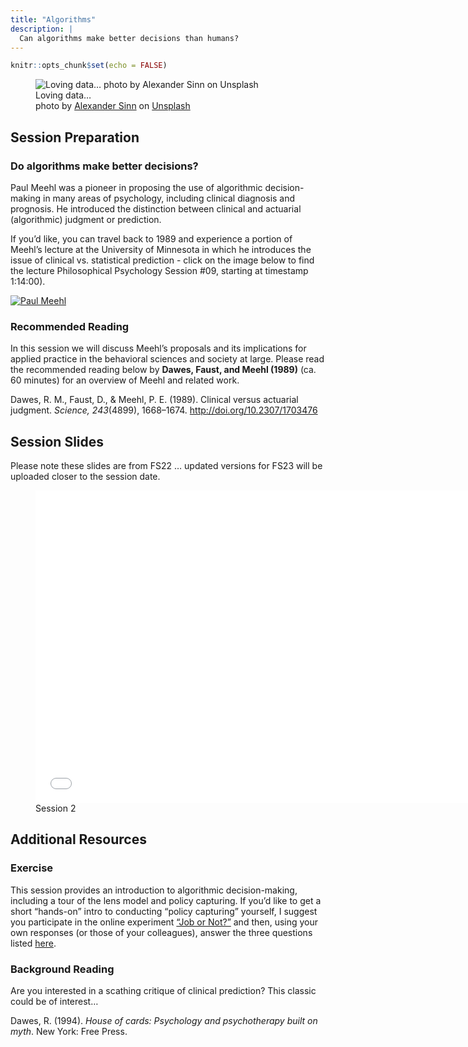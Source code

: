 ```yaml
---
title: "Algorithms"
description: |
  Can algorithms make better decisions than humans?
---
```


```r
knitr::opts_chunk$set(echo = FALSE)
```

![Loving data...<br> <span>photo by <a href="https://unsplash.com/@swimstaralex?utm_source=unsplash&amp;utm_medium=referral&amp;utm_content=creditCopyText">Alexander Sinn</a> on <a href="https://unsplash.com/s/photos/data?utm_source=unsplash&amp;utm_medium=referral&amp;utm_content=creditCopyText">Unsplash</a></span>](photos/alexander-sinn-KgLtFCgfC28-unsplash.jpg)

## Session Preparation

### Do algorithms make better decisions?

Paul Meehl was a pioneer in proposing the use of algorithmic decision-making in many areas of psychology, including clinical diagnosis and prognosis. He introduced the distinction between clinical and actuarial (algorithmic) judgment or prediction.

If you'd like, you can travel back to 1989 and experience a portion of Meehl's lecture at the University of Minnesota in which he introduces the issue of clinical vs. statistical prediction - click on the image below to find the lecture Philosophical Psychology Session #09, starting at timestamp 1:14:00).  

[![Paul Meehl](photos/meehl.png)](https://mediasite.csom.umn.edu/Mediasite/Play/682c9b2845514cf5b5a7d1b6defb9e171d)

### Recommended Reading

In this session we will discuss Meehl's proposals and its implications for applied practice in the behavioral sciences and society at large. Please read the recommended reading below by **Dawes, Faust, and Meehl (1989)** (ca. 60 minutes) for an overview of Meehl and related work. 

Dawes, R. M., Faust, D., & Meehl, P. E. (1989). Clinical versus actuarial judgment. *Science, 243*(4899), 1668–1674. [http://doi.org/10.2307/1703476](https://github.com/matarui/ebdm/raw/main/docs/literature/Dawes_1989_Science.pdf)

## Session Slides

Please note these slides are from FS22 ... updated versions for FS23 will be uploaded closer to the session date. 

![Session 2](presentations/EBDM_session2.pdf){width=700px height=500px}

## Additional Resources 

### Exercise

This session provides an introduction to algorithmic decision-making, including a tour of the lens model and policy capturing. If you'd like to get a short "hands-on" intro to conducting "policy capturing" yourself, I suggest you participate in the online experiment [“Job or Not?”](https://evidencebaseddm.formr.org) and then, using your own responses (or those of your colleagues), answer the three questions listed [here](lens_model.html).

<!-- If you'd like to see a set of solutions, click [here](lens_model_solutions.html). -->

### Background Reading

Are you interested in a scathing critique of clinical prediction? This classic could be of interest... 

Dawes, R. (1994). *House of cards: Psychology and psychotherapy built on myth*. New York: Free Press.

